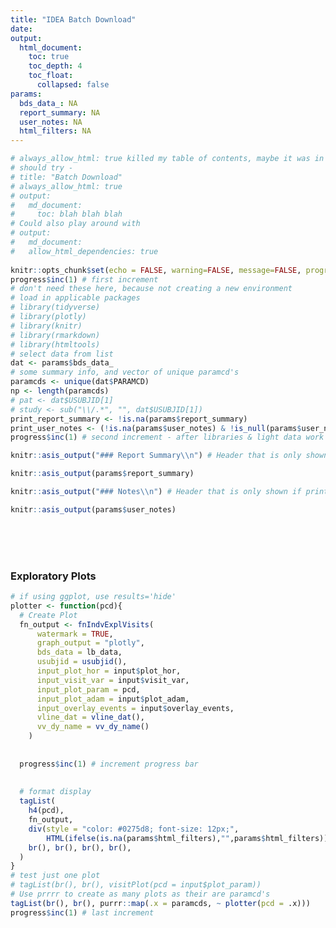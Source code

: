 ---
title: "IDEA Batch Download"
date:
output:
  html_document:
    toc: true
    toc_depth: 4
    toc_float:
      collapsed: false
params:
  bds_data_: NA
  report_summary: NA
  user_notes: NA
  html_filters: NA
---

```{r setup, include=FALSE} 
# always_allow_html: true killed my table of contents, maybe it was in the wrong spot.
# should try - 
# title: "Batch Download"
# always_allow_html: true
# output:
#   md_document:
#     toc: blah blah blah
# Could also play around with
# output:
#   md_document:
#   allow_html_dependencies: true
    
knitr::opts_chunk$set(echo = FALSE, warning=FALSE, message=FALSE, progress = TRUE)
progress$inc(1) # first increment
# don't need these here, because not creating a new environment
# load in applicable packages
# library(tidyverse)
# library(plotly)
# library(knitr)
# library(rmarkdown)
# library(htmltools)
# select data from list
dat <- params$bds_data_
# some summary info, and vector of unique paramcd's
paramcds <- unique(dat$PARAMCD)
np <- length(paramcds)
# pat <- dat$USUBJID[1]
# study <- sub("\\/.*", "", dat$USUBJID[1])
print_report_summary <- !is.na(params$report_summary)
print_user_notes <- (!is.na(params$user_notes) & !is_null(params$user_notes) & params$user_notes != "")
progress$inc(1) # second increment - after libraries & light data work
```

```{r, eval = print_report_summary}
knitr::asis_output("### Report Summary\\n") # Header that is only shown if print_option == TRUE
```
```{r, eval = print_report_summary}
knitr::asis_output(params$report_summary) 
```


```{r, eval = print_user_notes}
knitr::asis_output("### Notes\\n") # Header that is only shown if print_option == TRUE
```
```{r, eval = print_user_notes}
knitr::asis_output(params$user_notes) 
```




<br>
<br>
<br>

### Exploratory Plots

```{r plots}
# if using ggplot, use results='hide'
plotter <- function(pcd){
  # Create Plot
  fn_output <- fnIndvExplVisits(
      watermark = TRUE,
      graph_output = "plotly",
      bds_data = lb_data,
      usubjid = usubjid(),
      input_plot_hor = input$plot_hor,
      input_visit_var = input$visit_var,
      input_plot_param = pcd,
      input_plot_adam = input$plot_adam,
      input_overlay_events = input$overlay_events,
      vline_dat = vline_dat(),
      vv_dy_name = vv_dy_name()
    )
  
  
  progress$inc(1) # increment progress bar
  
  
  # format display
  tagList(
    h4(pcd),
    fn_output,
    div(style = "color: #0275d8; font-size: 12px;",
        HTML(ifelse(is.na(params$html_filters),"",params$html_filters))),
    br(), br(), br(), br(),
  )
}
# test just one plot
# tagList(br(), br(), visitPlot(pcd = input$plot_param))
# Use prrrr to create as many plots as their are paramcd's
tagList(br(), br(), purrr::map(.x = paramcds, ~ plotter(pcd = .x)))
progress$inc(1) # last increment
```